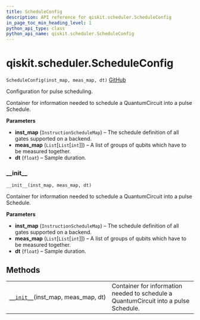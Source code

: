 ```yaml
---
title: ScheduleConfig
description: API reference for qiskit.scheduler.ScheduleConfig
in_page_toc_min_heading_level: 1
python_api_type: class
python_api_name: qiskit.scheduler.ScheduleConfig
---
```


# qiskit.scheduler.ScheduleConfig

<span id="qiskit.scheduler.ScheduleConfig" />

`ScheduleConfig(inst_map, meas_map, dt)` [GitHub](https://github.com/qiskit/qiskit/tree/stable/0.17/qiskit/scheduler/config.py "view source code")

Configuration for pulse scheduling.

Container for information needed to schedule a QuantumCircuit into a pulse Schedule.

**Parameters**

*   **inst\_map** (`InstructionScheduleMap`) – The schedule definition of all gates supported on a backend.
*   **meas\_map** (`List`\[`List`\[`int`]]) – A list of groups of qubits which have to be measured together.
*   **dt** (`float`) – Sample duration.

### \_\_init\_\_

<span id="qiskit.scheduler.ScheduleConfig.__init__" />

`__init__(inst_map, meas_map, dt)`

Container for information needed to schedule a QuantumCircuit into a pulse Schedule.

**Parameters**

*   **inst\_map** (`InstructionScheduleMap`) – The schedule definition of all gates supported on a backend.
*   **meas\_map** (`List`\[`List`\[`int`]]) – A list of groups of qubits which have to be measured together.
*   **dt** (`float`) – Sample duration.

## Methods

|                                                                                                                              |                                                                                      |
| ---------------------------------------------------------------------------------------------------------------------------- | ------------------------------------------------------------------------------------ |
| [`__init__`](#qiskit.scheduler.ScheduleConfig.__init__ "qiskit.scheduler.ScheduleConfig.__init__")(inst\_map, meas\_map, dt) | Container for information needed to schedule a QuantumCircuit into a pulse Schedule. |

